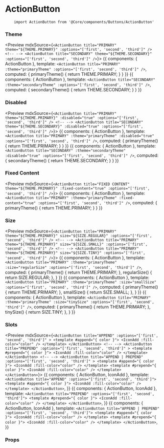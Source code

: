
<Meta title="Components API|ActionButton" />

# ActionButton

<Description of={ActionButton} />

```
    import ActionButton from '@Core/components/Buttons/ActionButton'
```

### Theme

<Preview mdxSource={`
   <ActionButton title="PRIMARY" theme="${THEME.PRIMARY}" :options="['first', 'second', 'third']" />
    <!-- -->
   <ActionButton title="SECONDARY" theme="${THEME.SECONDARY}" :options="['first', 'second', 'third']" />
`}>
    <Story name="primary">
        {{
            components: { ActionButton },
            template: `<ActionButton title="PRIMARY" :theme="primaryTheme" :options="['first', 'second', 'third']" />`,
            computed: {
                primaryTheme() {
                    return THEME.PRIMARY;
                }
            }
        }}
    </Story>
    <Story name="secondary">
        {{
            components: { ActionButton },
            template: `<ActionButton title="SECONDARY" :theme="secondaryTheme" :options="['first', 'second', 'third']" />`,
            computed: {
                secondaryTheme() {
                    return THEME.SECONDARY;
                }
            }
        }}
    </Story>
</Preview>

### Disabled

<Preview mdxSource={`
    <ActionButton title="PRIMARY" theme="${THEME.PRIMARY}" :disabled="true" :options="['first', 'second', 'third']" />
    <!-- -->
    <ActionButton title="SECONDARY" theme="${THEME.SECONDARY}" :disabled="true" :options="['first', 'second', 'third']" />
`}>
    <Story name="disabled-primary">
        {{
            components: { ActionButton },
            template: `<ActionButton title="PRIMARY" :theme="primaryTheme" :disabled="true" :options="['first', 'second', 'third']" />`,
            computed: {
                primaryTheme() {
                    return THEME.PRIMARY;
                }
            }
        }}
    </Story>
    <Story name="disabled-secondary">
        {{
            components: { ActionButton },
            template: `<ActionButton title="SECONDARY" :theme="secondaryTheme" :disabled="true" :options="['first', 'second', 'third']" />`,
            computed: {
                secondaryTheme() {
                    return THEME.SECONDARY;
                }
            }
        }}
    </Story>
</Preview>

### Fixed Content

<Preview mdxSource={`
    <ActionButton title="FIXED CONTENT" theme="${THEME.PRIMARY}" :fixed-content="true" :options="['first', 'second', 'third']" />
`}>
    <Story name="fixed-content">
        {{
            components: { ActionButton },
            template: `<ActionButton title="PRIMARY" :theme="primaryTheme" :fixed-content="true" :options="['first', 'second', 'third']" />`,
            computed: {
                primaryTheme() {
                    return THEME.PRIMARY;
                }
            }
        }}
    </Story>
</Preview>

### Size

<Preview mdxSource={`
    <ActionButton title="PRIMARY" theme="${THEME.PRIMARY}" size="${SIZE.REGULAR}" :options="['first', 'second', 'third']" />
    <!-- -->
    <ActionButton title="PRIMARY" theme="${THEME.PRIMARY}" size="${SIZE.SMALL}" :options="['first', 'second', 'third']" />
    <!-- -->
    <ActionButton title="PRIMARY" theme="${THEME.PRIMARY}" size="${SIZE.TINY}" :options="['first', 'second', 'third']" />
`}>
    <Story name="regular">
        {{
            components: { ActionButton },
            template: `<ActionButton title="PRIMARY" :theme="primaryTheme" :size="regularSize" :options="['first', 'second', 'third']" />`,
            computed: {
                primaryTheme() {
                    return THEME.PRIMARY;
                },
                regularSize() {
                    return SIZE.REGULAR;
                },
            }
        }}
    </Story>
    <Story name="small">
        {{
            components: { ActionButton },
            template: `<ActionButton title="PRIMARY" :theme="primaryTheme" :size="smallSize" :options="['first', 'second', 'third']" />`,
            computed: {
                primaryTheme() {
                    return THEME.PRIMARY;
                },
                smallSize() {
                    return SIZE.SMALL;
                },
            }
        }}
    </Story>
    <Story name="tiny">
        {{
            components: { ActionButton },
            template: `<ActionButton title="PRIMARY" :theme="primaryTheme" :size="tinySize" :options="['first', 'second', 'third']" />`,
            computed: {
                primaryTheme() {
                    return THEME.PRIMARY;
                },
                tinySize() {
                    return SIZE.TINY;
                },
            }
        }}
    </Story>
</Preview>

### Slots

<Preview mdxSource={`
    <ActionButton title="APPEND" :options="['first', 'second', 'third']" >
        <template #append="{ color }">
            <IconAdd :fill-color="color" />
        </template>
    </ActionButton>
    <!-- -->
    <ActionButton title="PREPEND" :options="['first', 'second', 'third']" >
        <template #prepend="{ color }">
            <IconAdd :fill-color="color" />
        </template>
    </ActionButton>
    <!-- -->
    <ActionButton title="APPEND | PREPEND" :options="['first', 'second', 'third']" >
        <template #append="{ color }">
            <IconAdd :fill-color="color" />
        </template>
        <template #prepend="{ color }">
            <IconAdd :fill-color="color" />
        </template>
    </ActionButton>
`}>
    <Story name="append">
        {{
            components: { ActionButton, IconAdd },
            template: `
                <ActionButton title="APPEND" :options="['first', 'second', 'third']">
                    <template #append="{ color }">
                        <IconAdd :fill-color="color" />
                    </template>
                </ActionButton>
            `,
        }}
    </Story>
    <Story name="prepend">
        {{
            components: { ActionButton, IconAdd },
            template: `
                <ActionButton title="PREPEND" :options="['first', 'second', 'third']">
                    <template #prepend="{ color }">
                        <IconAdd :fill-color="color" />
                    </template>
                </ActionButton>
            `,
        }}
    </Story>
    <Story name="append-prepend">
        {{
            components: { ActionButton, IconAdd },
            template: `
                <ActionButton title="APPEND | PREPEND" :options="['first', 'second', 'third']">
                    <template #append="{ color }">
                        <IconAdd :fill-color="color" />
                    </template>
                    <template #prepend="{ color }">
                        <IconAdd :fill-color="color" />
                    </template>
                </ActionButton>
            `,
        }}
    </Story>
</Preview>

### Props

<Props of={ActionButton} />
